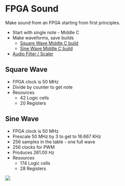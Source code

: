 = FPGA Sound =

Make sound from an FPGA starting from first principles.

* Start with single note - Middle C
* Make waveforms, save builds
** [https://github.com/douggilliland/FPGA_Sound/tree/Square-Wave-Middle-C Square Wave Middle C build]
** [https://github.com/douggilliland/FPGA_Sound/tree/Sine-Wave-Middle-C Sine Wave Middle C build]
* [https://github.com/douggilliland/FPGA_Sound/tree/main/Filter Audio Filter / Scaler]

== Square Wave ==

*  FPGA clock is 50 MHz
* Divide by counter to get note
* Resources
** 42 Logic cells
** 20 Registers

== Sine Wave ==

*  FPGA clock is 50 MHz
* Prescale 50 MHz by 3 to get to 16.667 KHz
* 256 samples in the table - one full wave
* 256 clocks for PWM
* Produces 261.00 Hz
* Resources
** 174 Logic cells
** 28 Registers

<img src="https://raw.githubusercontent.com/douggilliland/FPGA_Sound/main/MiddleCSine/MiddleC_Scope_Cap.png"></img>
